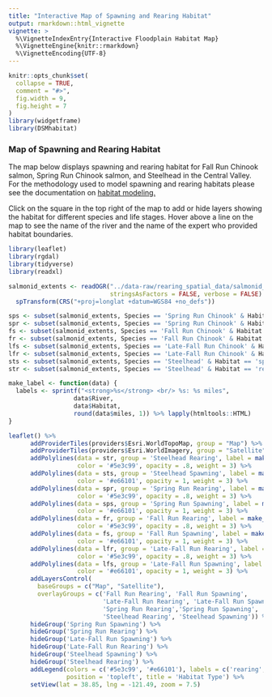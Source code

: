 ```yaml
---
title: "Interactive Map of Spawning and Rearing Habitat"
output: rmarkdown::html_vignette
vignette: >
  %\VignetteIndexEntry{Interactive Floodplain Habitat Map}
  %\VignetteEngine{knitr::rmarkdown}
  %\VignetteEncoding{UTF-8}
---
```

```r
knitr::opts_chunk$set(
  collapse = TRUE,
  comment = "#>", 
  fig.width = 9, 
  fig.height = 7
)
library(widgetframe)
library(DSMhabitat)
```

### Map of Spawning and Rearing Habitat

The map below displays spawning and rearing habitat for Fall Run Chinook salmon, Spring Run Chinook salmon, and Steelhead in the Central Valley. For the methodology used to model spawning and rearing habitats please see the documentation on [habitat modeling.](https://cvpia-osc.github.io/DSMhabitat/reference/habitat_data.html#modeling-details-for-streams) 

Click on the square in the top right of the map to add or hide layers showing the habitat for different species and life stages. Hover above a line on the map to see the name of the river and the name of the expert who provided habitat boundaries. 

```r
library(leaflet)
library(rgdal)
library(tidyverse)
library(readxl)

salmonid_extents <- readOGR("../data-raw/rearing_spatial_data/salmonid_habitat_extents_updated/salmonid_habitat_extents.shp", 
                            stringsAsFactors = FALSE, verbose = FALSE) %>%
  spTransform(CRS("+proj=longlat +datum=WGS84 +no_defs"))

sps <- subset(salmonid_extents, Species == 'Spring Run Chinook' & Habitat == 'spawning')
spr <- subset(salmonid_extents, Species == 'Spring Run Chinook' & Habitat == 'rearing')
fs <- subset(salmonid_extents, Species == 'Fall Run Chinook' & Habitat == 'spawning')
fr <- subset(salmonid_extents, Species == 'Fall Run Chinook' & Habitat == 'rearing')
lfs <- subset(salmonid_extents, Species == 'Late-Fall Run Chinook' & Habitat == 'spawning')
lfr <- subset(salmonid_extents, Species == 'Late-Fall Run Chinook' & Habitat == 'rearing')
sts <- subset(salmonid_extents, Species == 'Steelhead' & Habitat == 'spawning')
str <- subset(salmonid_extents, Species == 'Steelhead' & Habitat == 'rearing')
```

```r
make_label <- function(data) {
  labels <- sprintf("<strong>%s</strong> <br/> %s: %s miles",
                  data$River, 
                  data$Habitat,
                  round(data$miles, 1)) %>% lapply(htmltools::HTML)
}

leaflet() %>% 
      addProviderTiles(providers$Esri.WorldTopoMap, group = "Map") %>% 
      addProviderTiles(providers$Esri.WorldImagery, group = "Satellite") %>%
      addPolylines(data = str, group = 'Steelhead Rearing', label = make_label(str),
                   color = '#5e3c99', opacity = .8, weight = 3) %>%
      addPolylines(data = sts, group = 'Steelhead Spawning', label = make_label(sts),
                   color = '#e66101', opacity = 1, weight = 3) %>%
      addPolylines(data = spr, group = 'Spring Run Rearing', label = make_label(spr),
                   color = '#5e3c99', opacity = .8, weight = 3) %>% 
      addPolylines(data = sps, group = 'Spring Run Spawning', label = make_label(spr),
                   color = '#e66101', opacity = 1, weight = 3) %>% 
      addPolylines(data = fr, group = 'Fall Run Rearing', label = make_label(fr),
                   color = '#5e3c99', opacity = .8, weight = 3) %>% 
      addPolylines(data = fs, group = 'Fall Run Spawning', label = make_label(fs),
                   color = '#e66101', opacity = 1, weight = 3) %>% 
      addPolylines(data = lfr, group = 'Late-Fall Run Rearing', label = make_label(lfr),
                   color = '#5e3c99', opacity = .8, weight = 3) %>% 
      addPolylines(data = lfs, group = 'Late-Fall Run Spawning', label = make_label(lfs),
                   color = '#e66101', opacity = 1, weight = 3) %>%
      addLayersControl(
        baseGroups = c("Map", "Satellite"),
        overlayGroups = c('Fall Run Rearing', 'Fall Run Spawning', 
                          'Late-Fall Run Rearing', 'Late-Fall Run Spawning',
                          'Spring Run Rearing','Spring Run Spawning', 
                          'Steelhead Rearing', 'Steelhead Spawning')) %>% 
      hideGroup('Spring Run Spawning') %>%
      hideGroup('Spring Run Rearing') %>%
      hideGroup('Late-Fall Run Spawning') %>%
      hideGroup('Late-Fall Run Rearing') %>%
      hideGroup('Steelhead Spawning') %>%
      hideGroup('Steelhead Rearing') %>%
      addLegend(colors = c('#5e3c99', '#e66101'), labels = c('rearing', 'spawning'),
                position = 'topleft', title = 'Habitat Type') %>% 
      setView(lat = 38.85, lng = -121.49, zoom = 7.5)

```
